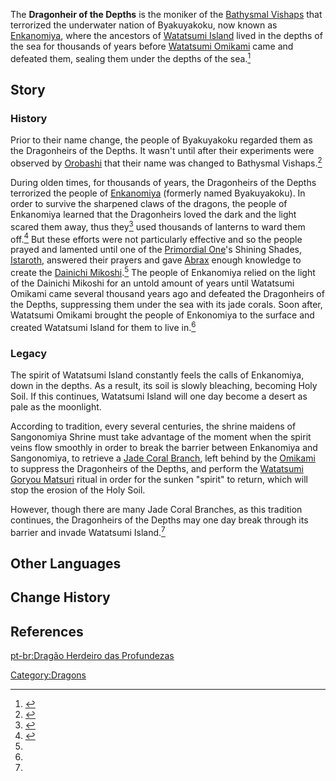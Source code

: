 {{Character Infobox
|image            = Enemy Primordial Bathysmal Vishap Icon.png
|region           = Inazuma
|title            = 
|title2           = 
|type             = Mentioned
}}
The '''Dragonheir of the Depths''' is the moniker of the [[Bathysmal Vishaps]] that terrorized the underwater nation of Byakuyakoku, now known as [[Enkanomiya]], where the ancestors of [[Watatsumi Island]] lived in the depths of the sea for thousands of years before [[Orobashi|Watatsumi Omikami]] came and defeated them, sealing them under the depths of the sea.<ref name="Moon-Bathed Deep">{{Ref/Quest|The Moon-Bathed Deep (Quest)}}</ref>

==Story==
===History===
Prior to their name change, the people of Byakuyakoku regarded them as the Dragonheirs of the Depths. It wasn't until after their experiments were observed by [[Orobashi]] that their name was changed to Bathysmal Vishaps.<ref name="TBC4">{{Ref/Book|The Byakuyakoku Collection|4|Bathysmal Vishap Experimental Records}}</ref>

During olden times, for thousands of years, the Dragonheirs of the Depths terrorized the people of [[Enkanomiya]] (formerly named Byakuyakoku). In order to survive the sharpened claws of the dragons, the people of Enkanomiya learned that the Dragonheirs loved the dark and the light scared them away, thus they<ref name="TBC1">{{Ref/Book|The Byakuyakoku Collection|1|The Serpent and Drakes of Tokoyokoku}}</ref> used thousands of lanterns to ward them off.<ref name="TBC2">{{Ref/Book|The Byakuyakoku Collection|2|Before Sun and Moon}}</ref> But these efforts were not particularly effective and so the people prayed and lamented until one of the [[Primordial One]]'s Shining Shades, [[Istaroth]], answered their prayers and gave [[Abrax]] enough knowledge to create the [[Dainichi Mikoshi]].<ref name="TBC2" /> The people of Enkanomiya relied on the light of the Dainichi Mikoshi for an untold amount of years until Watatsumi Omikami came several thousand years ago and defeated the Dragonheirs of the Depths, suppressing them under the sea with its jade corals. Soon after, Watatsumi Omikami brought the people of Enkonomiya to the surface and created Watatsumi Island for them to live in.<ref name="Moon-Bathed Deep"/>

===Legacy===
The spirit of Watatsumi Island constantly feels the calls of Enkanomiya, down in the depths. As a result, its soil is slowly bleaching, becoming Holy Soil. If this continues, Watatsumi Island will one day become a desert as pale as the moonlight.

According to tradition, every several centuries, the shrine maidens of Sangonomiya Shrine must take advantage of the moment when the spirit veins flow smoothly in order to break the barrier between Enkanomiya and Sangonomiya, to retrieve a [[Jade Branch of a Distant Sea|Jade Coral Branch]], left behind by the [[Orobashi|Omikami]] to suppress the Dragonheirs of the Depths, and perform the [[Watatsumi Goryou Matsuri]] ritual in order for the sunken "spirit" to return, which will stop the erosion of the Holy Soil.

However, though there are many Jade Coral Branches, as this tradition continues, the Dragonheirs of the Depths may one day break through its barrier and invade Watatsumi Island.<ref name="Moon-Bathed Deep"/>

==Other Languages==
{{Other Languages
|en       = Dragonheir of the Depths
|zhs      = 深海龙嗣
|zhs_rm   = Shēnhǎi Lóngsì
|zht      = 深海龍嗣
|zht_rm   = Shēnhǎi Lóngsì
|zh_tl    = Deep Sea Dragonheir
|ja       = アビサルドラゴエア
|ja_rm    = Abisaru Doragoea
|ja_tl    = Abyssal Drago-heir
|ko       = {{tt|심해|深海}} {{tt|용|龍}}의 {{tt|자손|子孫}}
|ko_rm    = Simhae Yong-ui Jason
|ko_tl    = Deep Sea Dragon's Offspring
|es       = Dragón de las profundidades
|es_tl    = Dragon of the Depths
|fr       = Héritier du dragon abyssal
|fr_tl    = Heir of the Abyssal Dragon
|ru       = Глубинный дракон
|ru_tl    = Abyssal Dragon
|th       = ทายาทมังกรทะเล
|th_rm    = Thayat Mangkon Thale
|th_tl    = Sea Dragonheir
|vi       = Rồng Biển Sâu
|vi_tl    = Deep Sea Dragon
|de       = Drachenerbe des Abgrunds
|de_tl    = Dragonheir of the Abyss
|id       = Abyssal Dragonheir
|pt       = Dragão do Oceano
|pt_tl    = Dragon of the Ocean
|tr       = 
|tr_tl    = 
|it       = 
|it_tl    = 
}}

==Change History==
{{Change History|introduced=2.1}}

==References==
{{Reflist}}
[[Category:Dragons]]

[[pt-br:Dragão Herdeiro das Profundezas]]